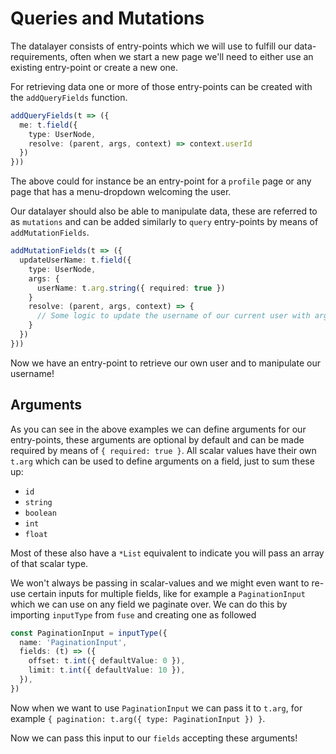 # Queries and Mutations

The datalayer consists of entry-points which we will use to fulfill our data-requirements, often
when we start a new page we'll need to either use an existing entry-point or create a new one.

For retrieving data one or more of those entry-points can be created with the `addQueryFields` function.

```typescript
addQueryFields(t => ({
  me: t.field({
    type: UserNode,
    resolve: (parent, args, context) => context.userId
  })
}))
```

The above could for instance be an entry-point for a `profile` page or any page that has a menu-dropdown
welcoming the user.

Our datalayer should also be able to manipulate data, these are referred to as `mutations` and can be added
similarly to `query` entry-points by means of `addMutationFields`.

```typescript
addMutationFields(t => ({
  updateUserName: t.field({
    type: UserNode,
    args: {
      userName: t.arg.string({ required: true })
    }
    resolve: (parent, args, context) => {
      // Some logic to update the username of our current user with args.userName
    }
  })
}))
```

Now we have an entry-point to retrieve our own user and to manipulate our username!

## Arguments

As you can see in the above examples we can define arguments for our entry-points, these arguments are optional
by default and can be made required by means of `{ required: true }`. All scalar values have their own `t.arg`
which can be used to define arguments on a field, just to sum these up:

- `id`
- `string`
- `boolean`
- `int`
- `float`

Most of these also have a `*List` equivalent to indicate you will pass an array of that scalar type.

We won't always be passing in scalar-values and we might even want to re-use certain inputs for multiple fields,
like for example a `PaginationInput` which we can use on any field we paginate over. We can do this by importing
`inputType` from `fuse` and creating one as followed

```typescript
const PaginationInput = inputType({
  name: 'PaginationInput',
  fields: (t) => ({
    offset: t.int({ defaultValue: 0 }),
    limit: t.int({ defaultValue: 10 }),
  }),
})
```

Now when we want to use `PaginationInput` we can pass it to `t.arg`, for example `{ pagination: t.arg({ type: PaginationInput }) }`.

Now we can pass this input to our `fields` accepting these arguments!
